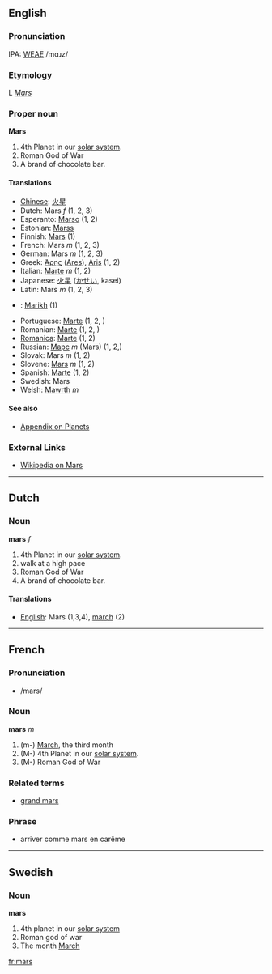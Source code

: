 ==English==
===Pronunciation===

IPA: [[WEAE]] /mɑɹz/

===Etymology===

L ''[[Mars]]''
===Proper noun===
'''Mars'''

#4th Planet in our [[solar system]].
#Roman God of War
#A brand of chocolate bar.

====Translations====
*[[Chinese]]: [[火星]]
*Dutch: Mars ''f'' (1, 2, 3)
*Esperanto: [[Marso]] (1, 2)
*Estonian: [[Marss]]
*Finnish: [[Mars]] (1)
*French: Mars ''m'' (1, 2, 3)
*German: Mars ''m'' (1, 2, 3)
*Greek: [[Άρης]] ([[Ares]]), [[Aris]] (1, 2)
*Italian: [[Marte]] ''m'' (1, 2)
*Japanese: [[火星]] ([[かせい]], kasei)
*Latin: Mars ''m'' (1, 2, 3)
*{{ms}}: [[Marikh]] (1)
*Portuguese: [[Marte]] (1, 2, )
*Romanian: [[Marte]] (1, 2, )
*[[Romanica]]: [[Marte]] (1, 2)
*Russian: [[Марс]] ''m'' (Mars) (1, 2,)
*Slovak: Mars ''m'' (1, 2)
*Slovene: [[Mars]] ''m'' (1, 2)
*Spanish: [[Marte]] (1, 2)
*Swedish: Mars
*Welsh: [[Mawrth]] ''m''

==== See also ====
*[[Wiktionary_Appendix:Planets|Appendix on Planets]]

===External Links===

*[[wikipedia:en:Mars|Wikipedia on Mars]] <!-- disambiguation page showing all senses of Mars -->
----

==Dutch==
===Noun===
'''mars''' ''f''

#4th Planet in our [[solar system]].
#walk at a high pace
#Roman God of War
#A brand of chocolate bar.

====Translations====
*[[English]]: Mars (1,3,4), [[march]] (2)

----
==French==
===Pronunciation===
*/mars/
===Noun===
'''mars''' ''m''

#(m-) [[March]], the third month
#(M-) 4th Planet in our [[solar system]].
#(M-) Roman God of War

===Related terms===
*[[grand mars]]

===Phrase===
* arriver comme mars en carême

----
==Swedish==
===Noun===
'''mars'''

#4th  planet in our [[solar system]]
#Roman god of war
#The month [[March]]
[[fr:mars]]